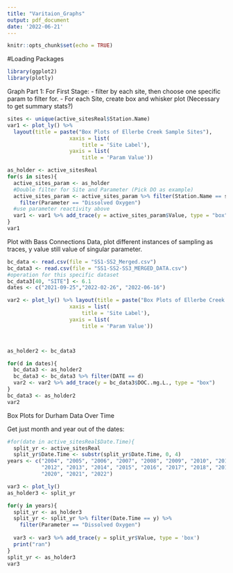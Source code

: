 ```yaml
---
title: "Varitaion_Graphs"
output: pdf_document
date: '2022-06-21'
---
```


```r
knitr::opts_chunk$set(echo = TRUE)
```

#Loading Packages
```r
library(ggplot2)
library(plotly)
```

Graph Part 1:
For First Stage:
- filter by each site, then choose one specific param to filter for.
- For each Site, create box and whisker plot (Necessary to get summary stats?)

```r
sites <- unique(active_sitesReal$Station.Name)
var1 <- plot_ly() %>% 
  layout(title = paste("Box Plots of Ellerbe Creek Sample Sites"),
                    xaxis = list(  
                        title = 'Site Label'),
                    yaxis = list(  
                        title = 'Param Value'))

as_holder <- active_sitesReal
for(s in sites){
  active_sites_param <- as_holder
  #Double filter for Site and Parameter (Pick DO as example)
  active_sites_param <- active_sites_param %>% filter(Station.Name == s) %>% 
    filter(Parameter == "Dissolved Oxygen")
  #use parameter reactivity above
  var1 <- var1 %>% add_trace(y = active_sites_param$Value, type = "box")
}
var1
```


Plot with Bass Connections Data, plot different instances of sampling as traces,
y value still value of singular parameter.

```r
bc_data <- read.csv(file = "SS1-SS2_Merged.csv")
bc_data3 <- read.csv(file = "SS1-SS2-SS3_MERGED_DATA.csv")
#operation for this specific dataset
bc_data3[40, "SITE"] <- 6.1
dates <- c("2021-09-25","2022-02-26", "2022-06-16") 
```


```r
var2 <- plot_ly() %>% layout(title = paste("Box Plots of Ellerbe Creek Samplings"),
                    xaxis = list(  
                        title = 'Site Label'),
                    yaxis = list(  
                        title = 'Param Value')) 



as_holder2 <- bc_data3

for(d in dates){
  bc_data3 <- as_holder2
  bc_data3 <- bc_data3 %>% filter(DATE == d)
  var2 <- var2 %>% add_trace(y = bc_data3$DOC..mg.L., type = "box")
}
bc_data3 <- as_holder2
var2
```

Box Plots for Durham Data Over Time

Get just month and year out of the dates:
```r
#for(date in active_sitesReal$Date.Time){
  split_yr <- active_sitesReal
  split_yr$Date.Time <- substr(split_yr$Date.Time, 0, 4)
years <- c("2004", "2005", "2006", "2007", "2008", "2009", "2010", "2011",
           "2012", "2013", "2014", "2015", "2016", "2017", "2018", "2019", 
           "2020", "2021", "2022")
```

```r
var3 <- plot_ly()
as_holder3 <- split_yr

for(y in years){
  split_yr <- as_holder3
  split_yr <- split_yr %>% filter(Date.Time == y) %>% 
    filter(Parameter == "Dissolved Oxygen")
  
  var3 <- var3 %>% add_trace(y = split_yr$Value, type = 'box')
  print("ran")
}
split_yr <- as_holder3
var3
```


